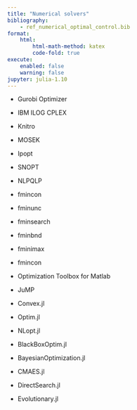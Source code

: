 ```yaml
---
title: "Numerical solvers"
bibliography: 
    - ref_numerical_optimal_control.bib
format:
    html:
        html-math-method: katex
        code-fold: true
execute:
    enabled: false
    warning: false
jupyter: julia-1.10
---
```


- Gurobi Optimizer
- IBM ILOG CPLEX
- Knitro
- MOSEK

- Ipopt
- SNOPT
- NLPQLP
- fmincon
- fminunc
- fminsearch
- fminbnd
- fminimax
- fmincon

- Optimization Toolbox for Matlab

- JuMP
- Convex.jl
- Optim.jl
- NLopt.jl
- BlackBoxOptim.jl
- BayesianOptimization.jl
- CMAES.jl
- DirectSearch.jl
- Evolutionary.jl


